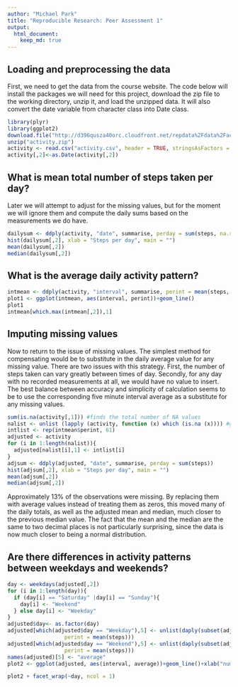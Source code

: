 ```yaml
---
author: "Michael Park"
title: "Reproducible Research: Peer Assessment 1"
output: 
  html_document:
    keep_md: true
---
```



## Loading and preprocessing the data
First, we need to get the data from the course website. The code below will install the packages we will need for this project, download the zip file to the working directory, unzip it, and load the unzipped data. It will also convert the date variable from character class into Date class.

```r
library(plyr)
library(ggplot2)
download.file("http://d396qusza40orc.cloudfront.net/repdata%2Fdata%2Factivity.zip", "activity.zip")
unzip("activity.zip")
activity <- read.csv("activity.csv", header = TRUE, stringsAsFactors = FALSE)
activity[,2]<-as.Date(activity[,2])
```

## What is mean total number of steps taken per day?
Later we will attempt to adjust for the missing values, but for the moment we will ignore them and compute the daily sums based on the measurements we do have.

```r
dailysum <- ddply(activity, "date", summarise, perday = sum(steps, na.rm = TRUE))
hist(dailysum[,2], xlab = "Steps per day", main = "")
mean(dailysum[,2])
median(dailysum[,2])
```

## What is the average daily activity pattern?
```r
intmean <- ddply(activity, "interval", summarise, perint = mean(steps, na.rm = TRUE))  
plot1 <- ggplot(intmean, aes(interval, perint))+geom_line()
plot1
intmean[which.max(intmean[,2]),1]  
```
## Imputing missing values
Now to return to the issue of missing values. The simplest method for compensating would be to substitute in the daily average value for any missing value. There are two issues with this strategy. First, the number of steps taken can vary greatly between times of day. Secondly, for any day with no recorded measurements at all, we would have no value to insert. The best balance between accuracy and simplicity of calculation seems to be to use the corresponding five minute interval average as a substitute for any missing values. 

```r
sum(is.na(activity[,1])) #finds the total number of NA values
nalist <- unlist (lapply (activity, function (x) which (is.na (x)))) #gets the indices of all of the NA values
intlist <- rep(intmean$perint, 61) 
adjusted <- activity
for (i in 1:length(nalist)){
  adjusted[nalist[i],1] <- intlist[i]
}
adjsum <- ddply(adjusted, "date", summarise, perday = sum(steps))
hist(adjsum[,2], xlab = "Steps per day", main = "")
mean(adjsum[,2])
median(adjsum[,2])
```
Approximately 13% of the observations were missing. By replacing them with average values instead of treating them as zeros, this moved many of the daily totals, as well as the adjusted mean and median, much closer to the previous median value. The fact that the mean and the median are the same to two decimal places is not particularly surprising, since the data is now much closer to being a normal distribution.

## Are there differences in activity patterns between weekdays and weekends?
```r
day <- weekdays(adjusted[,2])
for (i in 1:length(day)){
  if (day[i] == "Saturday" |day[i] == "Sunday"){
    day[i] <- "Weekend"
  } else day[i] <- "Weekday"
}
adjusted$day<- as.factor(day)
adjusted[which(adjusted$day == "Weekday"),5] <- unlist(daply(subset(adjusted, day == "Weekday"), "interval", summarise, 
                  perint = mean(steps)))
adjusted[which(adjusted$day == "Weekend"),5] <- unlist(daply(subset(adjusted, day == "Weekend"), "interval", summarise, 
                  perint = mean(steps)))
names(adjusted)[5] <- "average"
plot2 <- ggplot(adjusted, aes(interval, average))+geom_line()+xlab("number of steps")+theme(panel.grid.major = element_blank(), panel.grid.minor = element_blank())

plot2 + facet_wrap(~day, ncol = 1)
```